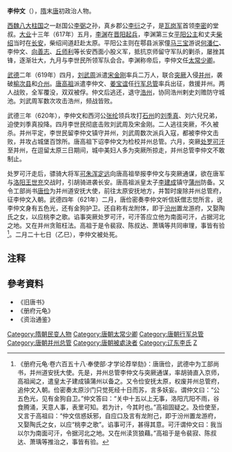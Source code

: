 '''李仲文'''（{{bd|6世纪|?|621年|2月27日|catIdx=L}}），[[隋朝|隋]]末[[唐朝|唐]]初政治人物。

[[西魏八大柱国|西魏八大柱国]]之一赵国公[[李弼_(赵国公)|李弼]]之孙，真乡郡公[[李衍_(隋朝)|李衍]]之子，是[[瓦岗军|瓦岗军]]首领[[李密_(隋朝)|李密]]的堂叔。[[大业_(年号)|大业]]十三年（617年）五月，[[李渊|李渊]]在[[晋阳起兵|晋阳起兵]]，李渊第三女[[平阳昭公主|平阳公主]]和丈夫[[柴绍|柴绍]]当时在[[长安|长安]]，柴绍间道赶赴太原。平阳公主则在鄠县派家僮[[马三宝|马三宝]]游说[[何潘仁|何潘仁]]、李仲文、[[向善志|向善志]]、[[丘师利|丘师利]]等长安西面小股义军，抵抗京师留守军队的剿杀，屡挫其锋，逐渐壮大，九月与李世民所领军队会合。李渊称帝后，李仲文任[[太常少卿|太常少卿]]。

[[武德|武德]]二年（619年）四月，[[刘武周|刘武周]]派遣[[宋金刚_(民变领袖)|宋金刚]]率兵二万人，联合[[突厥|突厥]]入侵[[并州|并州]]，袭破[[榆次县|榆次县]]和[[介州|介州]]。[[唐高祖|唐高祖]]派遣李仲文、[[姜宝谊|姜宝谊]]任[[行军总管|行军总管]]率兵出征，救援并州。两人战败，全军覆没，双双被俘。仲文后逃还，退守[[浩州|浩州]]，协同浩州剌史刘赡防守城池。刘武周军数次攻击浩州，频战皆败。

武德三年（620年），李仲文和西河公[[张纶|张纶]]领兵攻打[[石州|石州]]的[[刘季真|刘季真]]、刘六兒兄弟，迫使刘季真投降。四月李世民彻底击败刘武周及宋金刚。二人逃往突厥，不久被杀。并州平定，李世民留李仲文镇守并州，刘武周数次派兵入寇，都被李仲文击败，并攻占城堡百馀所。唐高祖下诏李仲文为检校并州总管。六月，突厥[[处罗可汗|处罗可汗]]至并州，在逗留太原三日期间，城中美妇人多为突厥所掠走，并州总管李仲文不敢制止。

处罗可汗走后，骠骑大将军[[可朱浑定远|可朱浑定远]]向唐高祖举报李仲文与突厥通谋，欲在唐军与[[洛阳|洛阳]][[王世充|王世充]]交战时，引胡骑进袭长安。唐高祖派皇太子[[李建成|李建成]]镇守[[蒲州|蒲州]]防备。又令工部尚书[[唐俭|唐俭]]为并州道安抚大使，前往太原安抚地方，并暂时废除并州总管府，征李仲文入朝。武德四年（621年）二月，唐俭密奏李仲文听信妖僧志觉所言，说李仲文身有五色光，还有金狗护卫。还自称有龙附体，即于[[汾州|汾州]]置龙游府，又娶陶氏之女，以应桃李之歌。谄事突厥处罗可汗，可汗答应立他为南面可汗，占据河北之地。又在并州贪赃枉法。高祖于是令裴寂、陈叔达、萧瑀等共同审理，事皆有验<ref>《册府元龟·卷六百五十八·奉使部·才学论荐举劾》：唐唐俭，武德中为工部尚书，并州道安抚大使。先是，并州总管李仲文与突厥通谋，率胡骑直入京师，高祖闻之，遣皇太子建成镇蒲州以备之。又令俭安抚太原，权废并州总管府，追仲文入朝。俭密奏太原沙门只觉死经十日而苏，言多妖妄。谓仲文曰：“公五色光，见有金狗自卫。”仲文答曰：“关中十五以上无事，洛阳亢阳不雨，谷食腾涌，天意人事，表里可知。若为计，今其时也。”高祖固疑之。及俭使至，又言于高祖曰：“仲文信惑妖邪，自应口及言有龙附己，即于汾州置龙游府，又娶陶氏之女，以应“桃李之歌”。谄事可汗，甚得其意。可汗谓仲文曰：我当以尔为南面可汗，令据河北之地。又在州渎货狼藉。”高祖于是令裴寂、陈叔达、萧瑀等推治之，事皆有验。</ref>。二月二十七日（乙巳），李仲文被处死。

== 注释 ==

{{reflist}}

== 參考資料 ==
* 《旧唐书》
* 《册府元龟》
* 《资治通鉴》

{{DEFAULTSORT:L}}
[[Category:隋朝民变人物|Category:隋朝民变人物]]
[[Category:唐朝太常少卿|Category:唐朝太常少卿]]
[[Category:唐朝行军总管|Category:唐朝行军总管]]
[[Category:唐朝并州总管|Category:唐朝并州总管]]
[[Category:唐朝被處決者|Category:唐朝被處決者]]
[[Category:辽东李氏|Category:辽东李氏]]
[[Category:李姓|Z]]